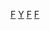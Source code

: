 {{Catnav|頁面分類|各種主題的頁面分類|按國家分類|各國文化|法國文化}}
{{Catnav|頁面分類|各種主題的頁面分類|按國家分類|各國文化|各國音樂}}
{{Catnav|頁面分類|人类社会|文化|音乐|各國音樂}}
{{Catnav|頁面分類|人类社会|文化|各國文化|法國文化}}
{{Catnav|頁面分類|人类社会|文化|各國文化|各國音樂}}
{{Catnav|頁面分類|人文學科|艺术|各國藝術|各國音樂}}
{{Commons category|Music of France}}

[[Category:欧洲各国音乐|F]]
[[Category:法国艺术|Y]]
[[Category:南歐音樂|F]]
[[Category:西歐音樂|F]]